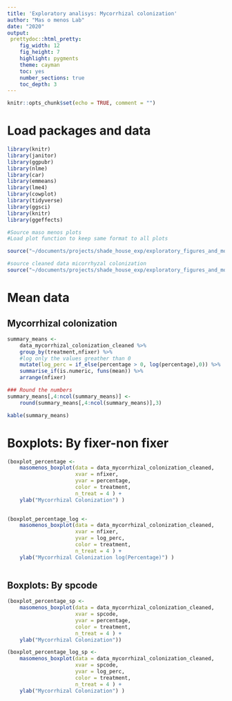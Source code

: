 ```yaml
---
title: 'Exploratory analisys: Mycorrhizal colonization'
author: "Mas o menos Lab"
date: "2020"
output: 
 prettydoc::html_pretty:
    fig_width: 12
    fig_height: 7
    highlight: pygments
    theme: cayman   
    toc: yes
    number_sections: true
    toc_depth: 3
---
```



```r
knitr::opts_chunk$set(echo = TRUE, comment = "")
```

# Load packages and data
```r
library(knitr)
library(janitor)
library(ggpubr)
library(nlme)
library(car)
library(emmeans)
library(lme4)
library(cowplot)
library(tidyverse)
library(ggsci)
library(knitr)
library(ggeffects)

```


```r
#Source maso menos plots
#Load plot function to keep same format to all plots

source("~/documents/projects/shade_house_exp/exploratory_figures_and_models/codes/masomenos_plot.R")
```

```r
#source cleaned data micorrhyzal colonization
source("~/documents/projects/shade_house_exp/exploratory_figures_and_models/codes/cleaned_data_mycorrhizal_colonization.R")
```


# Mean data 

## Mycorrhizal colonization

```r

summary_means <- 
	data_mycorrhizal_colonization_cleaned %>% 
	group_by(treatment,nfixer) %>%
	#log only the values greather than 0
	mutate(log_perc = if_else(percentage > 0, log(percentage),0)) %>% 
	summarise_if(is.numeric, funs(mean)) %>% 
	arrange(nfixer) 

### Round the numbers
summary_means[,4:ncol(summary_means)] <-
	round(summary_means[,4:ncol(summary_means)],3) 

kable(summary_means)
```


# Boxplots: By fixer-non fixer 


```r

(boxplot_percentage <- 
	masomenos_boxplot(data = data_mycorrhizal_colonization_cleaned,
					  xvar = nfixer,
                      yvar = percentage, 
					  color = treatment,
					  n_treat = 4 ) +
	ylab("Mycorrhizal Colonization") )
 
```

```r

(boxplot_percentage_log <- 
	masomenos_boxplot(data = data_mycorrhizal_colonization_cleaned,
					  xvar = nfixer,
                      yvar = log_perc, 
					  color = treatment,
					  n_treat = 4 ) +
	ylab("Mycorrhizal Colonization log(Percentage)") )
 
```

## Boxplots: By spcode
```r
(boxplot_percentage_sp <- 
	masomenos_boxplot(data = data_mycorrhizal_colonization_cleaned,
					  xvar = spcode,
                      yvar = percentage, 
					  color = treatment,
					  n_treat = 4 ) +
	ylab("Mycorrhizal Colonization"))

```

```r

(boxplot_percentage_log_sp <- 
	masomenos_boxplot(data = data_mycorrhizal_colonization_cleaned,
					  xvar = spcode,
                      yvar = log_perc, 
					  color = treatment,
					  n_treat = 4 ) +
	ylab("Mycorrhizal Colonization") )
```

